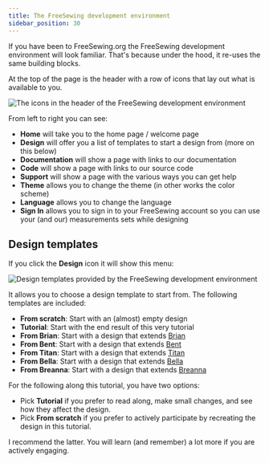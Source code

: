 ```yaml
---
title: The FreeSewing development environment
sidebar_position: 30
---
```


If you have been to FreeSewing.org the FreeSewing development environment will look familiar.
That's because under the hood, it re-uses the same building blocks.

At the top of the page is the header with a row of icons that lay out what is available to you.

![The icons in the header of the FreeSewing development environment](./header.png)

From left to right you can see:

- **Home** will take you to the home page / welcome page
- **Design** will offer you a list of templates to start a design from (more on this below)
- **Documentation** will show a page with links to our documentation
- **Code** will show a page with links to our source code
- **Support** will show a page with the various ways you can get help
- **Theme** allows you to change the theme (in other works the color scheme)
- **Language** allows you to change the language
- **Sign In** allows you to sign in to your FreeSewing account so you can use
  your (and our) measurements sets while designing

## Design templates

If you click the **Design** icon it will show this menu:

![Design templates provided by the FreeSewing development environment](./templates.png)

It allows you to choose a design template to start from. The following templates are included:

- **From scratch**: Start with an (almost) empty design
- **Tutorial**: Start with the end result of this very tutorial
- **From Brian**: Start with a design that extends [Brian](https://freesewing.org/designs/brian)
- **From Bent**: Start with a design that extends [Bent](https://freesewing.org/designs/bent)
- **From Titan**: Start with a design that extends [Titan](https://freesewing.org/designs/titan)
- **From Bella**: Start with a design that extends [Bella](https://freesewing.org/designs/bella)
- **From Breanna**: Start with a design that extends [Breanna](https://freesewing.org/designs/breanna)

For the following along this tutorial, you have two options:

- Pick **Tutorial** if you prefer to read along, make small changes, and see how they affect the design.
- Pick **From scratch** if you prefer to actively participate by recreating the design in this tutorial.

I recommend the latter. You will learn (and remember) a lot more if you are actively engaging.
